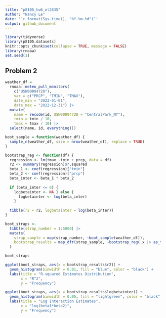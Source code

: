 ```yaml
---
title: "p8105_hw6_nl2835"
author: "Nancy Le"
date: '`r format(Sys.time(), "%Y-%m-%d")`'
output: github_document
---
```


```r
library(tidyverse)
library(p8105.datasets)
knitr::opts_chunk$set(collapse = TRUE, message = FALSE)
library(rnoaa)
set.seed(1)
```

## Problem 2

```r
weather_df = 
  rnoaa::meteo_pull_monitors(
    c("USW00094728"),
    var = c("PRCP", "TMIN", "TMAX"), 
    date_min = "2022-01-01",
    date_max = "2022-12-31") |>
  mutate(
    name = recode(id, USW00094728 = "CentralPark_NY"),
    tmin = tmin / 10,
    tmax = tmax / 10) |>
  select(name, id, everything())

```

```r
boot_sample = function(weather_df) {
  sample_n(weather_df, size = nrow(weather_df), replace = TRUE)
}
```



```r
bootstrap_reg <- function(df) {
  regression <- lm(tmax ~tmin + prcp, data = df)
  r2 <- summary(regression)$r.squared
  beta_1 <- coef(regression)["tmin"]
  beta_2 <- coef(regression)["prcp"]
  beta_inter <- beta_1 * beta_2 
  
  if (beta_inter <= 0) {
    logbetainter <- NA } else {
      logbetainter <- log(beta_inter)
    }
  
  tibble(r2 = r2, logbetainter = log(beta_inter))
}

boot_straps <- 
  tibble(strap_number = 1:5000) |> 
  mutate(
    strap_sample = map(strap_number, ~boot_sample(weather_df)), 
    bootstrap_results = map_dfr(strap_sample, ~bootstrap_reg(.x |> as_tibble()))
  )
```

```r
boot_straps
```


```r
ggplot(boot_straps, aes(x = bootstrap_results$r2)) +
  geom_histogram(binwidth = 0.01, fill = "blue", color = "black") + 
  labs(title = "R-squared Estimates Distribution", 
       x = "R^2",
       y = "Frequency")
```


```r
ggplot(boot_straps, aes(x = bootstrap_results$logbetainter)) +
  geom_histogram(binwidth = 0.05, fill = "lightgreen", color = "black") + 
  labs(title = "Log Interaction Estimates", 
       x = "log(beta1*beta2)",
       y = "Frequency")
```


